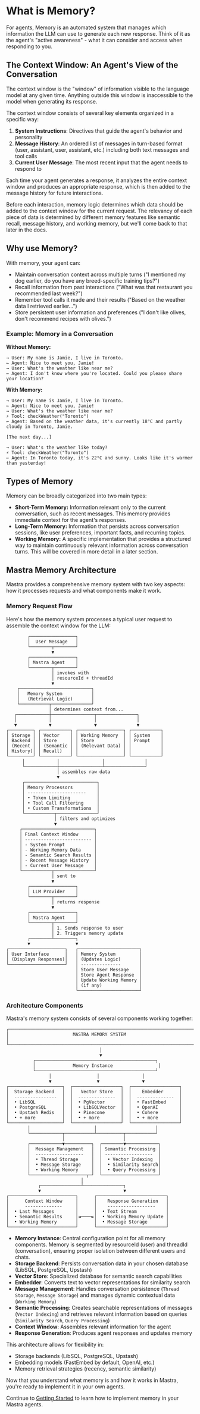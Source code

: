 # What is Memory?

For agents, Memory is an automated system that manages which information the LLM can use to generate each new response. Think of it as the agent's "active awareness" - what it can consider and access when responding to you.

## The Context Window: An Agent's View of the Conversation

The context window is the "window" of information visible to the language model at any given time. Anything outside this window is inaccessible to the model when generating its response.

The context window consists of several key elements organized in a specific way:

1. **System Instructions**: Directives that guide the agent's behavior and personality
2. **Message History**: An ordered list of messages in turn-based format (user, assistant, user, assistant, etc.) including both text messages and tool calls
3. **Current User Message**: The most recent input that the agent needs to respond to

Each time your agent generates a response, it analyzes the entire context window and produces an appropriate response, which is then added to the message history for future interactions.

Before each interaction, memory logic determines which data should be added to the context window for the current request. The relevancy of each piece of data is determined by different memory features like semantic recall, message history, and working memory, but we'll come back to that later in the docs.

## Why use Memory?

With memory, your agent can:

- Maintain conversation context across multiple turns ("I mentioned my dog earlier, do you have any breed-specific training tips?")
- Recall information from past interactions ("What was that restaurant you recommended last week?")
- Remember tool calls it made and their results ("Based on the weather data I retrieved earlier...")
- Store persistent user information and preferences ("I don't like olives, don't recommend recipes with olives.")

### Example: Memory in a Conversation

**Without Memory:**

```
→ User: My name is Jamie, I live in Toronto.
← Agent: Nice to meet you, Jamie!
→ User: What's the weather like near me?
← Agent: I don't know where you're located. Could you please share your location?
```

**With Memory:**

```
→ User: My name is Jamie, I live in Toronto.
← Agent: Nice to meet you, Jamie!
→ User: What's the weather like near me?
⚡ Tool: checkWeather("Toronto")
← Agent: Based on the weather data, it's currently 18°C and partly cloudy in Toronto, Jamie.

[The next day...]

→ User: What's the weather like today?
⚡ Tool: checkWeather("Toronto")
← Agent: In Toronto today, it's 22°C and sunny. Looks like it's warmer than yesterday!
```

## Types of Memory

Memory can be broadly categorized into two main types:

- **Short-Term Memory:** Information relevant only to the current conversation, such as recent messages. This memory provides immediate context for the agent's responses.
- **Long-Term Memory:** Information that persists across conversation sessions, like user preferences, important facts, and recurring topics.
- **Working Memory:** A specific implementation that provides a structured way to maintain continuously relevant information across conversation turns. This will be covered in more detail in a later section.

## Mastra Memory Architecture

Mastra provides a comprehensive memory system with two key aspects: how it processes requests and what components make it work.

### Memory Request Flow

Here's how the memory system processes a typical user request to assemble the context window for the LLM:

```text
        ┌─────────────────┐
        │  User Message   │
        └────────┬────────┘
                 ▼
        ┌─────────────────┐
        │ Mastra Agent    │
        └────────┬────────┘
                 │ invokes with
                 │ resourceId + threadId
                 ▼
    ┌───────────────────────────┐
    │   Memory System           │
    │   (Retrieval Logic)       │
    └───────────┬───────────────┘
                │ determines context from...
   ┌────────────┼────────────────┬───────────────┐
   │            │                │               │
   ▼            ▼                ▼               ▼
┌─────────┐ ┌───────────┐ ┌─────────────────┐ ┌───────────┐
│ Storage │ │ Vector    │ │ Working Memory  │ │ System    │
│ Backend │ │ Store     │ │ Store           │ │ Prompt    │
│ (Recent │ │ (Semantic │ │ (Relevant Data) │ │           │
│ History)│ │ Recall)   │ │                 │ │           │
└─────────┘ └───────────┘ └─────────────────┘ └───────────┘
      │            │                │               │
      └────────────┼────────────────┴───────────────┘
                   │ assembles raw data
                   ▼
      ┌───────────────────────────┐
      │ Memory Processors         │
      │ ----------------------    │
      │ • Token Limiting          │
      │ • Tool Call Filtering     │
      │ • Custom Transformations  │
      └───────────┬───────────────┘
                  │ filters and optimizes
                  ▼
     ┌───────────────────────────┐
     │ Final Context Window      │
     │ ------------------------- │
     │ - System Prompt           │
     │ - Working Memory Data     │
     │ - Semantic Search Results │
     │ - Recent Message History  │
     │ - Current User Message    │
     └───────────┬───────────────┘
                 │ sent to
                 ▼
        ┌─────────────────┐
        │ LLM Provider    │
        └────────┬────────┘
                 │ returns response
                 ▼
        ┌─────────────────┐
        │ Mastra Agent    │
        └────────┬────────┘
                 │ 1. Sends response to user
                 │ 2. Triggers memory update
        ┌────────┴────────┐
        ▼                 ▼
┌─────────────────────┐   ┌───────────────────────┐
│ User Interface      │   │ Memory System         │
│ (Displays Responses)│   │ (Updates Logic)       │
└─────────────────────┘   │ ---------------       │
                          │ Store User Message    │
                          │ Store Agent Response  │
                          │ Update Working Memory │
                          │ (if any)              │
                          └───────────────────────┘
```

### Architecture Components

Mastra's memory system consists of several components working together:

```text
┌───────────────────────────────────────────────────────────────────────┐
│                        MASTRA MEMORY SYSTEM                           │
└───────────────────────────────────────────────────────────────────────┘
                                   │
                                   ▼
          ┌─────────────────────────────────────────────┐
          │              Memory Instance                 │
          └─────────────────────────────────────────────┘
                │                 │                │
                ▼                 ▼                ▼
┌────────────────────┐  ┌──────────────────┐  ┌──────────────────┐
│  Storage Backend   │  │   Vector Store   │  │    Embedder      │
│  ----------------  │  │  --------------  │  │  --------------  │
│  • LibSQL          │  │  • PgVector      │  │  • FastEmbed     │
│  • PostgreSQL      │  │  • LibSQLVector  │  │  • OpenAI        │
│  • Upstash Redis   │  │  • Pinecone      │  │  • Cohere        │
│  • + more          │  │  • + more        │  │  • + more        │
└────────────────────┘  └──────────────────┘  └──────────────────┘
        │                        │                      │
        └────────────┬───────────┴──────────┬───────────┘
                     │                      │
        ┌────────────▼──────────┐  ┌────────▼────────────┐
        │  Message Management   │  │ Semantic Processing │
        │  ------------------   │  │ ------------------  │
        │  • Thread Storage     │  │  • Vector Indexing  │
        │  • Message Storage    │  │  • Similarity Search│
        │  • Working Memory     │  │  • Query Processing │
        └─────────────────────┬─┘  └─────────────────────┘
                            │
            ┌───────────────┴───────────────┐
            ▼                               ▼
┌─────────────────────────┐      ┌──────────────────────────┐
│      Context Window     │      │    Response Generation   │
│      --------------     │      │    ------------------    │
│  • Last Messages        │      │  • Text Stream           │
│  • Semantic Results     │◄────►│  • Working Memory Update │
│  • Working Memory       │      │  • Message Storage       │
└─────────────────────────┘      └──────────────────────────┘
```

- **Memory Instance**: Central configuration point for all memory components. Memory is segmented by resourceId (user) and threadId (conversation), ensuring proper isolation between different users and chats.
- **Storage Backend**: Persists conversation data in your chosen database (LibSQL, PostgreSQL, Upstash)
- **Vector Store**: Specialized database for semantic search capabilities
- **Embedder**: Converts text to vector representations for similarity search
- **Message Management**: Handles conversation persistence (`Thread Storage`, `Message Storage`) and manages dynamic contextual data (`Working Memory`)
- **Semantic Processing**: Creates searchable representations of messages (`Vector Indexing`) and retrieves relevant information based on queries (`Similarity Search`, `Query Processing`)
- **Context Window**: Assembles relevant information for the agent
- **Response Generation**: Produces agent responses and updates memory

This architecture allows for flexibility in:

- Storage backends (LibSQL, PostgreSQL, Upstash)
- Embedding models (FastEmbed by default, OpenAI, etc.)
- Memory retrieval strategies (recency, semantic similarity)

Now that you understand what memory is and how it works in Mastra, you're ready to implement it in your own agents.

Continue to [Getting Started](./getting-started.mdx) to learn how to implement memory in your Mastra agents.
